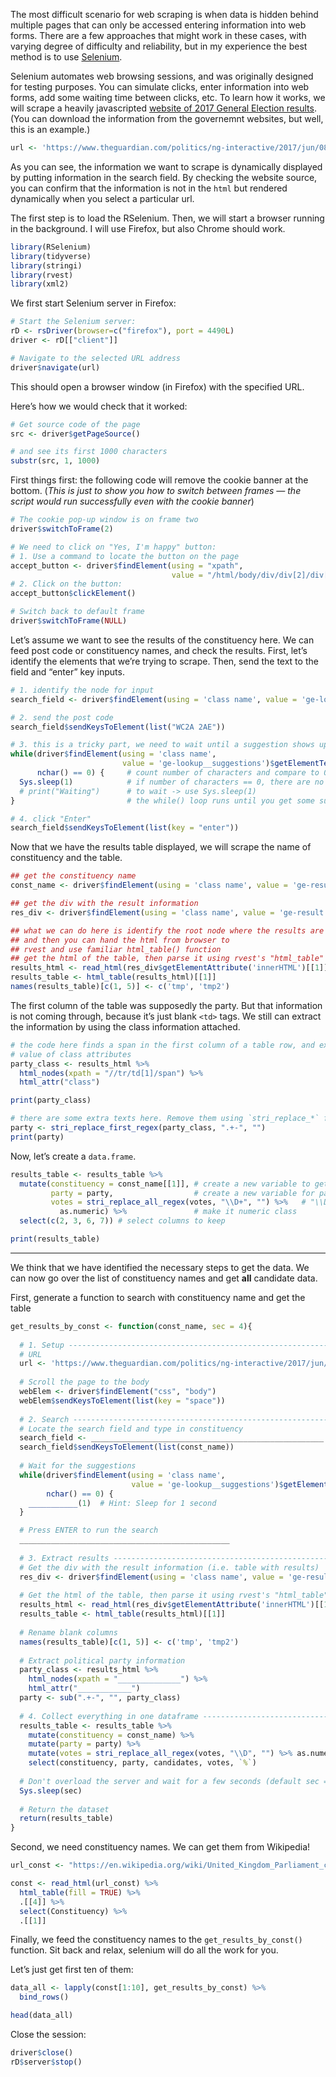 The most difficult scenario for web scraping is when data is hidden behind multiple pages that can only be accessed entering information into web forms. There are a few approaches that might work in these cases, with varying degree of difficulty and reliability, but in my experience the best method is to use [Selenium](https://en.wikipedia.org/wiki/Selenium_(software)).

Selenium automates web browsing sessions, and was originally designed for testing purposes. You can simulate clicks, enter information into web forms, add some waiting time between clicks, etc. To learn how it works, we will scrape a heavily javascripted [website of 2017 General Election results](https://www.theguardian.com/politics/ng-interactive/2017/jun/08/live-uk-election-results-in-full-2017). (You can download the information from the governemnt websites, but well, this is an example.)

```r
url <- 'https://www.theguardian.com/politics/ng-interactive/2017/jun/08/live-uk-election-results-in-full-2017'
```

As you can see, the information we want to scrape is dynamically displayed by putting information in the search field. By checking the website source, you can confirm that the information is not in the `html` but rendered dynamically when you select a particular url.

The first step is to load the RSelenium. Then, we will start a browser running in the background. I will use Firefox, but also Chrome should work.

```r
library(RSelenium)
library(tidyverse)
library(stringi)
library(rvest)
library(xml2)
```

We first start Selenium server in Firefox:

```r
# Start the Selenium server:
rD <- rsDriver(browser=c("firefox"), port = 4490L)
driver <- rD[["client"]]

# Navigate to the selected URL address
driver$navigate(url)
```

This should open a browser window (in Firefox) with the specified URL.

Here's how we would check that it worked:

```r
# Get source code of the page
src <- driver$getPageSource()

# and see its first 1000 characters
substr(src, 1, 1000)
```

First things first: the following code will remove the cookie banner at the bottom. (_This is just to show you how to switch between frames — the script would run successfully even with the cookie banner_)

```r
# The cookie pop-up window is on frame two
driver$switchToFrame(2)

# We need to click on "Yes, I'm happy" button:
# 1. Use a command to locate the button on the page
accept_button <- driver$findElement(using = "xpath", 
                                    value = "/html/body/div/div[2]/div[3]/div/div/button[1]")
# 2. Click on the button:
accept_button$clickElement()

# Switch back to default frame
driver$switchToFrame(NULL)
```

Let's assume we want to see the results of the constituency here. We can feed post code or constituency names, and check the results.  First, let's identify the elements that we're trying to scrape. Then, send the text to the field and "enter" key inputs.

```r
# 1. identify the node for input
search_field <- driver$findElement(using = 'class name', value = 'ge-lookup__input')

# 2. send the post code
search_field$sendKeysToElement(list("WC2A 2AE"))

# 3. this is a tricky part, we need to wait until a suggestion shows up
while(driver$findElement(using = 'class name',                                   # get suggestions
                         value = 'ge-lookup__suggestions')$getElementText() %>% 
      nchar() == 0) {     # count number of characters and compare to 0
  Sys.sleep(1)            # if number of characters == 0, there are no suggestions and we need
  # print("Waiting")      # to wait -> use Sys.sleep(1)
}                         # the while() loop runs until you get some suggestions!

# 4. click "Enter"
search_field$sendKeysToElement(list(key = "enter"))
```

Now that we have the results table displayed, we will scrape the name of constituency and the table.

```r
## get the constituency name
const_name <- driver$findElement(using = 'class name', value = 'ge-result__name')$getElementText() 

## get the div with the result information
res_div <- driver$findElement(using = 'class name', value = 'ge-result')

## what we can do here is identify the root node where the results are displayed
## and then you can hand the html from browser to 
## rvest and use familiar html_table() function
## get the html of the table, then parse it using rvest's "html_table"
results_html <- read_html(res_div$getElementAttribute('innerHTML')[[1]])
results_table <- html_table(results_html)[[1]]
names(results_table)[c(1, 5)] <- c('tmp', 'tmp2')
```

The first column of the table was supposedly the party. But that information is not coming through, because it's just blank `<td>` tags. We still can extract the information by using the class information attached. 

```r
# the code here finds a span in the first column of a table row, and extract the 
# value of class attributes
party_class <- results_html %>% 
  html_nodes(xpath = "//tr/td[1]/span") %>%
  html_attr("class")

print(party_class)

# there are some extra texts here. Remove them using `stri_replace_*` function.
party <- stri_replace_first_regex(party_class, ".+-", "")
print(party)
```

Now, let's create a `data.frame`.

```r
results_table <- results_table %>%
  mutate(constituency = const_name[[1]], # create a new variable to get the constituency name
         party = party,                  # create a new variable for party names
         votes = stri_replace_all_regex(votes, "\\D+", "") %>%   # "\\D+" -> get all digits
           as.numeric) %>%               # make it numeric class
  select(c(2, 3, 6, 7)) # select columns to keep

print(results_table)
```

--------

We think that we have identified the necessary steps to get the data. We can now go over the list of constituency names and get __all__ candidate data.

First, generate a function to search with constituency name and get the table
```r
get_results_by_const <- function(const_name, sec = 4){
  
  # 1. Setup ------------------------------------------------------------------
  # URL
  url <- 'https://www.theguardian.com/politics/ng-interactive/2017/jun/08/live-uk-election-results-in-full-2017'
  
  # Scroll the page to the body
  webElem <- driver$findElement("css", "body")
  webElem$sendKeysToElement(list(key = "space"))
  
  # 2. Search -----------------------------------------------------------------
  # Locate the search field and type in constituency
  search_field <- ____________________________________________________
  search_field$sendKeysToElement(list(const_name))  
  
  # Wait for the suggestions
  while(driver$findElement(using = 'class name', 
                           value = 'ge-lookup__suggestions')$getElementText() %>% 
        nchar() == 0) {
    ___________(1)  # Hint: Sleep for 1 second
  }

  # Press ENTER to run the search
  _______________________________________________
  
  # 3. Extract results --------------------------------------------------------
  # Get the div with the result information (i.e. table with results)
  res_div <- driver$findElement(using = 'class name', value = 'ge-result')
  
  # Get the html of the table, then parse it using rvest's "html_table"
  results_html <- read_html(res_div$getElementAttribute('innerHTML')[[1]])
  results_table <- html_table(results_html)[[1]]
  
  # Rename blank columns
  names(results_table)[c(1, 5)] <- c('tmp', 'tmp2')
  
  # Extract political party information
  party_class <- results_html %>% 
    html_nodes(xpath = "______________") %>%
    html_attr("____________")
  party <- sub(".+-", "", party_class)
  
  # 4. Collect everything in one dataframe ------------------------------------
  results_table <- results_table %>%
    mutate(constituency = const_name) %>%
    mutate(party = party) %>%
    mutate(votes = stri_replace_all_regex(votes, "\\D", "") %>% as.numeric) %>%
    select(constituency, party, candidates, votes, `%`)
  
  # Don't overload the server and wait for a few seconds (default sec = 4)
  Sys.sleep(sec)
  
  # Return the dataset
  return(results_table)
}

```

Second, we need constituency names. We can get them from Wikipedia!

```r

url_const <- "https://en.wikipedia.org/wiki/United_Kingdom_Parliament_constituencies"

const <- read_html(url_const) %>%
  html_table(fill = TRUE) %>%
  .[[4]] %>%
  select(Constituency) %>%
  .[[1]]

```

Finally, we feed the constituency names to the `get_results_by_const()` function. Sit back and relax, selenium will do all the work for you.

Let's just get first ten of them:
```r
data_all <- lapply(const[1:10], get_results_by_const) %>% 
  bind_rows()

head(data_all)
```

Close the session:
```r
driver$close()
rD$server$stop()
```
